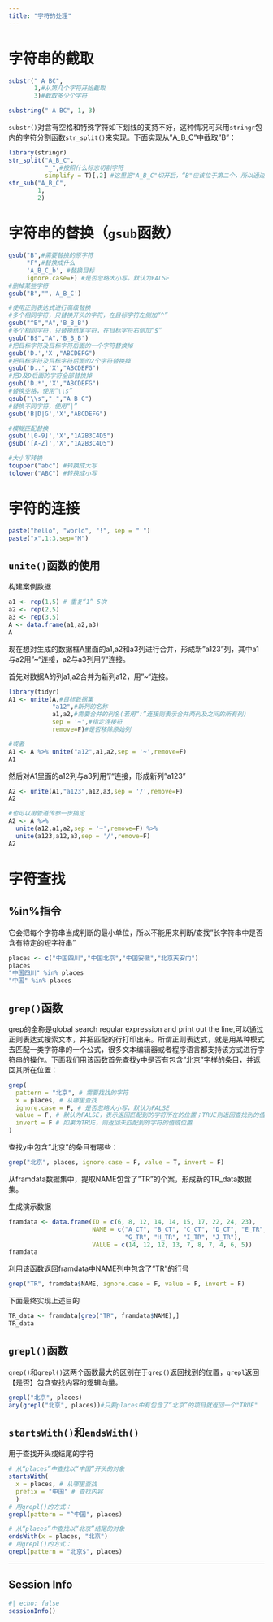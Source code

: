 ```yaml
---
title: "字符的处理"
---
```


# 字符串的截取

```r
substr(" A BC",
       1,#从第几个字符开始截取
       3)#截取多少个字符

substring(" A BC", 1, 3)
```

`substr()`对含有空格和特殊字符如下划线的支持不好，这种情况可采用`stringr`包内的字符分割函数`str_split()`来实现。下面实现从"A_B_C"中截取"B"：

```r
library(stringr)
str_split("A_B_C",
          "_",#按照什么标志切割字符
          simplify = T)[,2] #这里把"A_B_C"切开后，“B"应该位于第二个，所以通过[,2]取第二个元素
str_sub("A_B_C",
        1,
        2)
```

# 字符串的替换（`gsub`函数）

```r
gsub("B",#需要替换的原字符
     "F",#替换成什么
     'A_B_C_b', #替换目标
     ignore.case=F) #是否忽略大小写。默认为FALSE
#删掉某些字符
gsub("B","",'A_B_C')
```

```r
#使用正则表达式进行高级替换
#多个相同字符，只替换开头的字符，在目标字符左侧加“^”
gsub("^B","A",'B_B_B')
#多个相同字符，只替换结尾字符，在目标字符右侧加“$”
gsub("B$","A",'B_B_B')
#把目标字符及目标字符后面的一个字符替换掉
gsub('D.','X',"ABCDEFG")
#把目标字符及目标字符后面的2个字符替换掉
gsub('D..','X',"ABCDEFG")
#把D及D后面的字符全部替换掉
gsub('D.*','X',"ABCDEFG")
#替换空格，使用“\\s”
gsub("\\s","_","A B C")
#替换不同字符，使用“|”
gsub('B|D|G','X',"ABCDEFG")

#模糊匹配替换
gsub('[0-9]','X',"1A2B3C4D5")
gsub('[A-Z]','X',"1A2B3C4D5")
```

```r
#大小写转换
toupper("abc") #转换成大写
tolower("ABC") #转换成小写
```

# 字符的连接

```r
paste("hello", "world", "!", sep = " ")
paste("x",1:3,sep="M")
```

## `unite()`函数的使用

构建案例数据

```r
a1 <- rep(1,5) # 重复“1” 5次
a2 <- rep(2,5)
a3 <- rep(3,5)
A <- data.frame(a1,a2,a3)
A
```

现在想对生成的数据框A里面的a1,a2和a3列进行合并，形成新"a123"列，其中a1与a2用"\~"连接，a2与a3列用"/"连接。

首先对数据A的列a1,a2合并为新列a12，用"\~"连接。

```r
library(tidyr)
A1 <- unite(A,#目标数据集
            "a12",#新列的名称
            a1,a2,#需要合并的列名(若用“:”连接则表示合并两列及之间的所有列)
            sep = '~',#指定连接符
            remove=F)#是否移除原始列

#或者
A1 <- A %>% unite("a12",a1,a2,sep = '~',remove=F)
A1
```

然后对A1里面的a12列与a3列用"/"连接，形成新列"a123"

```r
A2 <- unite(A1,"a123",a12,a3,sep = '/',remove=F)
A2

#也可以用管道传参一步搞定
A2 <- A %>% 
  unite(a12,a1,a2,sep = '~',remove=F) %>% 
  unite(a123,a12,a3,sep = '/',remove=F)
A2
```

# 字符查找

## **%in%指令**

它会把每个字符串当成判断的最小单位，所以不能用来判断/查找"长字符串中是否含有特定的短字符串"

```r
places <- c("中国四川","中国北京","中国安徽","北京天安门")
places
"中国四川" %in% places
"中国" %in% places
```

## **`grep()`函数**

grep的全称是global search regular expression and print out the line,可以通过正则表达式搜索文本，并把匹配的行打印出来。所谓正则表达式，就是用某种模式去匹配一类字符串的一个公式，很多文本编辑器或者程序语言都支持该方式进行字符串的操作。下面我们用该函数首先查找y中是否有包含"北京"字样的条目，并返回其所在位置：

```r
grep(
  pattern = "北京", # 需要找找的字符
  x = places, # 从哪里查找
  ignore.case = F, # 是否忽略大小写，默认为FALSE
  value = F, # 默认为FALSE，表示返回匹配到的字符所在的位置；TRUE则返回查找到的值
  invert = F # 如果为TRUE，则返回未匹配到的字符的值或位置
) 
```

查找y中包含"北京"的条目有哪些：

```r
grep("北京", places, ignore.case = F, value = T, invert = F)
```

从framdata数据集中，提取NAME包含了"TR"的个案，形成新的TR_data数据集。

生成演示数据

```r
framdata <- data.frame(ID = c(6, 8, 12, 14, 14, 15, 17, 22, 24, 23),
                       NAME = c("A_CT", "B_CT", "C_CT", "D_CT", "E_TR", "F_TR",
                                "G_TR", "H_TR", "I_TR", "J_TR"),
                       VALUE = c(14, 12, 12, 13, 7, 8, 7, 4, 6, 5))
framdata
```

利用该函数返回framdata中NAME列中包含了"TR"的行号

```r
grep("TR", framdata$NAME, ignore.case = F, value = F, invert = F)
```

下面最终实现上述目的

```r
TR_data <- framdata[grep("TR", framdata$NAME),]
TR_data
```

## **`grepl()`函数**

`grep()`和`grepl()`这两个函数最大的区别在于`grep()`返回找到的位置，`grepl`返回【是否】包含查找内容的逻辑向量。

```r
grepl("北京", places)
any(grepl("北京", places))#只要places中有包含了“北京”的项目就返回一个"TRUE"
```

## **`startsWith()`和`endsWith()`**

用于查找开头或结尾的字符

```r
# 从“places”中查找以“中国”开头的对象
startsWith(
  x = places, # 从哪里查找
  prefix = "中国" # 查找内容
  )
# 用grepl()的方式：
grepl(pattern = "^中国", places)

# 从“places”中查找以“北京”结尾的对象
endsWith(x = places, "北京")
# 用grepl()的方式：
grepl(pattern = "北京$", places)
```

------------------------------------------------------------------------

::: {.callout-note collapse="true" icon="false"}
## Session Info

```r
#| echo: false
sessionInfo()
```
:::
